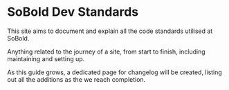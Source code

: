 # SoBold Dev Standards

This site aims to document and explain all the code standards utilised at SoBold.

Anything related to the journey of a site, from start to finish, including maintaining and setting up.

As this guide grows, a dedicated page for changelog will be created, listing out all the additions as the we reach completion.
